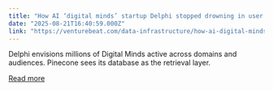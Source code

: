 ```yaml
---
title: "How AI ‘digital minds’ startup Delphi stopped drowning in user data and scaled up with Pinecone"
date: "2025-08-21T16:40:59.000Z"
link: "https://venturebeat.com/data-infrastructure/how-ai-digital-minds-startup-delphi-stopped-drowning-in-user-data-and-scaled-up-with-pinecone/"
---
```


Delphi envisions millions of Digital Minds active across domains and audiences. Pinecone sees its database as the retrieval layer.

[Read more](https://venturebeat.com/data-infrastructure/how-ai-digital-minds-startup-delphi-stopped-drowning-in-user-data-and-scaled-up-with-pinecone/)
